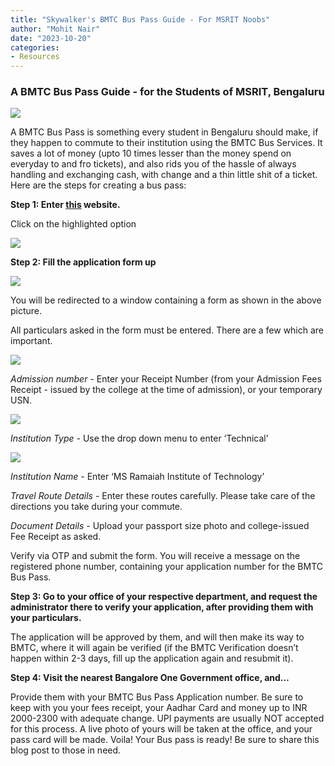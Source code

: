 ```yaml
---
title: "Skywalker's BMTC Bus Pass Guide - For MSRIT Noobs"
author: "Mohit Nair"
date: "2023-10-20"
categories:
- Resources
---
```






<h3>A BMTC Bus Pass Guide - for the Students of MSRIT, Bengaluru</h3>




![](thumbnail.jpg)

A BMTC Bus Pass is something every student in Bengaluru should make, if they happen to commute to their institution using the BMTC Bus Services. It saves a lot of money (upto 10 times lesser than the money spend on everyday to and fro tickets), and also rids you of the hassle of always handling  and exchanging cash, with change and a thin little shit of a ticket. 
Here are the steps for creating a bus pass:


<b>Step 1: Enter <a href = "http://student.mybmtc.com:8280/bmtc/login/secure#" target = "_blank">this</a> website.</b>

Click on the highlighted option

![](1.jpg)

<b>Step 2: Fill the application form up</b>

![](2.jpg)

You will be redirected to a window containing a form as shown in the above picture.

All particulars asked in the form must be entered. There are a few which are important.

![](3.jpg)

<i>Admission number</i> - Enter your Receipt Number (from your Admission Fees Receipt - issued by the college at the time of admission), or your temporary USN.

![](4.jpg)

<i>Institution Type</i> - Use the drop down menu to enter ‘Technical’

![](5.jpg)

<i>Institution Name</i> - Enter ‘MS Ramaiah Institute of Technology’

<i>Travel Route Details</i> - Enter these routes carefully. Please take care of the directions you take during your commute.

<i>Document Details</i> - Upload your passport size photo and college-issued Fee Receipt as asked.

Verify via OTP and submit the form. You will receive a message on the registered phone number, containing your application number for the BMTC Bus Pass.

<b>Step 3: Go to your office of your respective department, and request the administrator there to verify your application, after providing them with your particulars.</b>

The application will be approved by them, and will then make its way to BMTC, where it will again be verified (if the BMTC Verification doesn’t happen within 2-3 days, fill up the application again and resubmit it).

<b>Step 4: Visit the nearest Bangalore One Government office, and...</b> 

Provide them with your BMTC Bus Pass Application number. 
Be sure to keep with you your fees receipt, your Aadhar Card and money up to INR 2000-2300 with adequate change. UPI payments are usually NOT accepted for this process.
A live photo of yours will be taken at the office, and your pass card will be made. Voila! Your Bus pass is ready!
Be sure to share this blog post to those in need.




